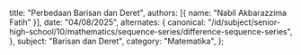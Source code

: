   title: "Perbedaan Barisan dan Deret",
  authors: [{ name: "Nabil Akbarazzima Fatih" }],
  date: "04/08/2025",
  alternates: {
    canonical:
      "/id/subject/senior-high-school/10/mathematics/sequence-series/difference-sequence-series",
  },
  subject: "Barisan dan Deret",
  category: "Matematika",
};
